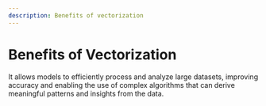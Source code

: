 ```yaml
---
description: Benefits of vectorization
---
```


# Benefits of Vectorization

It allows models to efficiently process and analyze large datasets, improving accuracy and enabling the use of complex algorithms that can derive meaningful patterns and insights from the data.